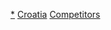 {{parent category}}
{{Commons category|Olympic sportspeople from Croatia}}

[[Category:克羅地亞運動員|*]]
[[Category:各國奧運運動員|Croatia]]
[[Category:奧林匹克運動會克羅埃西亞代表團|Competitors]]